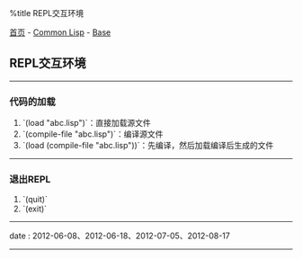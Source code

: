 %title REPL交互环境

[[../../../index|首页]] - [[../index|Common Lisp]] - [[index|Base]]
==REPL交互环境==
----
===代码的加载===

# `(load "abc.lisp")`：直接加载源文件
# `(compile-file "abc.lisp")`：编译源文件
# `(load (compile-file "abc.lisp"))`：先编译，然后加载编译后生成的文件
----
===退出REPL===

# `(quit)`
# `(exit)`
----
<red>date</red> : 2012-06-08、2012-06-18、2012-07-05、2012-08-17
----
